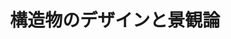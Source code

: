 ﻿---
title: "構造物のデザインと景観論"
category: "環境・社会理工学院"
vol: "46"
interviewee: "齋藤 潮 "
url: ""
tags: []
pdf: "46-2.pdf"
facephoto: ""
career: ""
preface: "構造物はそのデザインによってどのように見られるのか。我々が日々目にするどんな構造物にも、それを作った人間の意志が込められている。ここ斎藤では、より「自然」な視点から構造物のデザインを行っている。"
---
